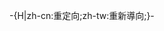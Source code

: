 <noinclude>{{This is a redirect/rcat}}</noinclude>-{H|zh-cn:重定向;zh-tw:重新導向;}-{{Redirect template
 |name=章節重定向
 |from=沒有專屬頁面的主題、名稱、術語等
 |to=涵蓋該題目的條目之章節
 |all category=章節重定向
}}<noinclude>
{{Redirect_template/autodoc}}</noinclude>